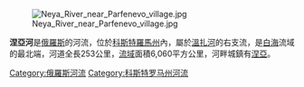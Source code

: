 [[Image:Neya_River_near_Parfenevo_village.jpg|thumb]]

'''涅亞河'''是[[俄羅斯|俄羅斯]]的河流，位於[[科斯特羅馬州|科斯特羅馬州]]內，屬於[[溫扎河|溫扎河]]的右支流，是[[白海|白海]]流域的最北端，河道全長253公里，[[流域|流域]]面積6,060平方公里，河畔城鎮有[[涅亞|涅亞]]。

[[Category:俄羅斯河流|Category:俄羅斯河流]]
[[Category:科斯特罗马州河流|Category:科斯特罗马州河流]]

{{Russia-geo-stub}}
